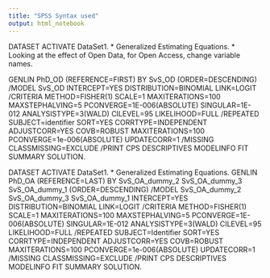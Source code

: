 ```yaml
---
title: "SPSS Syntax used"
output: html_notebook
---
```


DATASET ACTIVATE DataSet1.
* Generalized Estimating Equations. * Looking at the effect of Open Data, for Open Access, change variable names.

GENLIN PhD_OD (REFERENCE=FIRST) BY SvS_OD (ORDER=DESCENDING)
  /MODEL SvS_OD INTERCEPT=YES
 DISTRIBUTION=BINOMIAL LINK=LOGIT
  /CRITERIA METHOD=FISHER(1) SCALE=1 MAXITERATIONS=100 MAXSTEPHALVING=5 PCONVERGE=1E-006(ABSOLUTE) 
    SINGULAR=1E-012 ANALYSISTYPE=3(WALD) CILEVEL=95 LIKELIHOOD=FULL
  /REPEATED SUBJECT=identifier SORT=YES CORRTYPE=INDEPENDENT ADJUSTCORR=YES COVB=ROBUST 
    MAXITERATIONS=100 PCONVERGE=1e-006(ABSOLUTE) UPDATECORR=1
  /MISSING CLASSMISSING=EXCLUDE
  /PRINT CPS DESCRIPTIVES MODELINFO FIT SUMMARY SOLUTION.

DATASET ACTIVATE DataSet1.
* Generalized Estimating Equations.
GENLIN PhD_OA (REFERENCE=LAST) BY SvS_OA_dummy_2 SvS_OA_dummy_3 SvS_OA_dummy_1 (ORDER=DESCENDING)
  /MODEL SvS_OA_dummy_2 SvS_OA_dummy_3 SvS_OA_dummy_1 INTERCEPT=YES
 DISTRIBUTION=BINOMIAL LINK=LOGIT
  /CRITERIA METHOD=FISHER(1) SCALE=1 MAXITERATIONS=100 MAXSTEPHALVING=5 PCONVERGE=1E-006(ABSOLUTE) 
    SINGULAR=1E-012 ANALYSISTYPE=3(WALD) CILEVEL=95 LIKELIHOOD=FULL
  /REPEATED SUBJECT=Identifier SORT=YES CORRTYPE=INDEPENDENT ADJUSTCORR=YES COVB=ROBUST 
    MAXITERATIONS=100 PCONVERGE=1e-006(ABSOLUTE) UPDATECORR=1
  /MISSING CLASSMISSING=EXCLUDE
  /PRINT CPS DESCRIPTIVES MODELINFO FIT SUMMARY SOLUTION.


